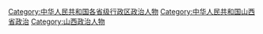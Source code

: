 [[Category:中华人民共和国各省级行政区政治人物|Category:中华人民共和国各省级行政区政治人物]]
[[Category:中华人民共和国山西省政治|Category:中华人民共和国山西省政治]]
[[Category:山西政治人物|Category:山西政治人物]]